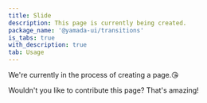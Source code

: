 ```yaml
---
title: Slide
description: This page is currently being created.
package_name: '@yamada-ui/transitions'
is_tabs: true
with_description: true
tab: Usage
---
```


We're currently in the process of creating a page.😘

Wouldn't you like to contribute this page? That's amazing!
